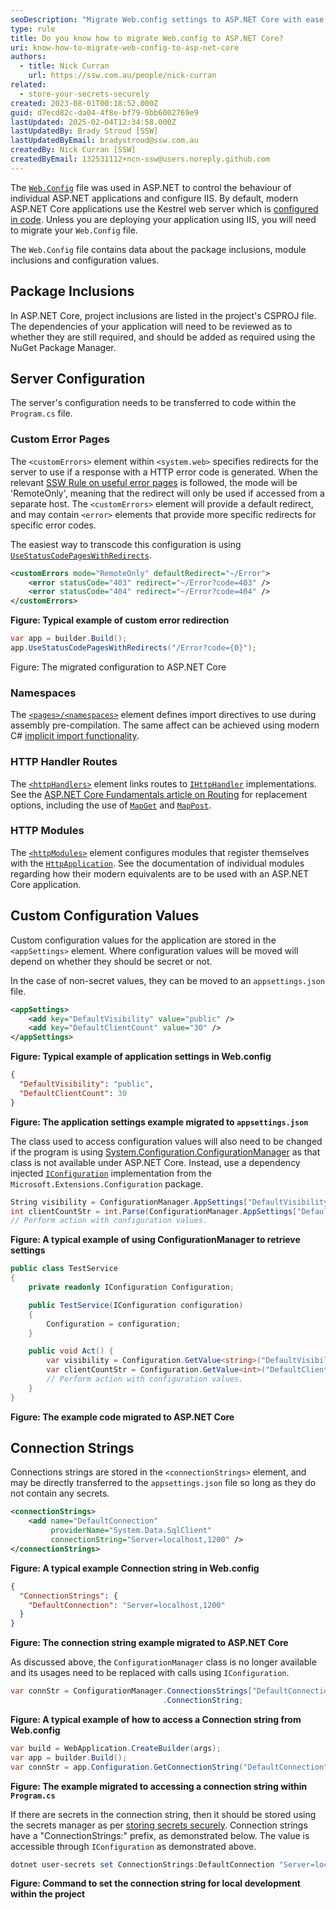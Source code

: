 ```yaml
---
seoDescription: "Migrate Web.config settings to ASP.NET Core with ease. Learn how to transition appSettings, connection strings, and custom configurations to modern JSON files like appsettings.json while leveraging IConfiguration for seamless integration."
type: rule
title: Do you know how to migrate Web.config to ASP.NET Core?
uri: know-how-to-migrate-web-config-to-asp-net-core
authors:
  - title: Nick Curran
    url: https://ssw.com.au/people/nick-curran
related:
  - store-your-secrets-securely
created: 2023-08-01T00:18:52.000Z
guid: d7ecd82c-da04-4f8e-bf79-9bb6002769e9
lastUpdated: 2025-02-04T12:34:58.000Z
lastUpdatedBy: Brady Stroud [SSW]
lastUpdatedByEmail: bradystroud@ssw.com.au
createdBy: Nick Curran [SSW]
createdByEmail: 132531112+ncn-ssw@users.noreply.github.com
---
```

The [`Web.Config`](https://learn.microsoft.com/en-us/troubleshoot/developer/webapps/aspnet/health-diagnostic-performance/create-web-config?WT.mc_id=DT-MVP-33518) file was used in ASP.NET to control the behaviour of individual ASP.NET applications and configure IIS. By default, modern ASP.NET Core applications use the Kestrel web server which is [configured in code](https://learn.microsoft.com/en-us/aspnet/core/fundamentals/servers/kestrel/options?view=aspnetcore-7.0&WT.mc_id=DT-MVP-33518). Unless you are deploying your application using IIS, you will need to migrate your `Web.Config` file.

The `Web.Config` file contains data about the package inclusions, module inclusions and configuration values.

## Package Inclusions

In ASP.NET Core, project inclusions are listed in the project's CSPROJ file. The dependencies of your application will need to be reviewed as to whether they are still required, and should be added as required using the NuGet Package Manager.

## Server Configuration

The server's configuration needs to be transferred to code within the `Program.cs` file.

### Custom Error Pages

The `<customErrors>` element within `<system.web>` specifies redirects for the server to use if a response with a HTTP error code is generated. When the relevant [SSW Rule on useful error pages](/404-useful-error-page/) is followed, the mode will be 'RemoteOnly', meaning that the redirect will only be used if accessed from a separate host. The `<customErrors>` element will provide a default redirect, and may contain `<error>` elements that provide more specific redirects for specific error codes.

The easiest way to transcode this configuration is using [`UseStatusCodePagesWithRedirects`](https://learn.microsoft.com/en-us/aspnet/core/fundamentals/error-handling?view=aspnetcore-7.0#usestatuscodepageswithredirects&WT.mc_id=DT-MVP-33518).

```xml
<customErrors mode="RemoteOnly" defaultRedirect="~/Error">
    <error statusCode="403" redirect="~/Error?code=403" />
    <error statusCode="404" redirect="~/Error?code=404" />
</customErrors>
```

**Figure: Typical example of custom error redirection**

```cs
var app = builder.Build();
app.UseStatusCodePagesWithRedirects("/Error?code={0}");
```

Figure: The migrated configuration to ASP.NET Core

### Namespaces

The [`<pages>/<namespaces>`](https://learn.microsoft.com/en-us/previous-versions/dotnet/netframework-4.0/ms164642(v=vs.100?WT.mc_id=DT-MVP-33518)) element defines import directives to use during assembly pre-compilation. The same affect can be achieved using modern C# [implicit import functionality](https://learn.microsoft.com/en-us/dotnet/core/project-sdk/overview#implicit-using-directives?WT.mc_id=DT-MVP-33518).

### HTTP Handler Routes

The [`<httpHandlers>`](https://learn.microsoft.com/en-us/previous-versions/dotnet/netframework-4.0/bya7fh0a(v=vs.100?WT.mc_id=DT-MVP-33518)) element links routes to [`IHttpHandler`](https://learn.microsoft.com/en-us/dotnet/api/system.web.ihttphandler?view=netframework-4.8.1&WT.mc_id=DT-MVP-33518) implementations. See the [ASP.NET Core Fundamentals article on Routing](https://learn.microsoft.com/en-us/aspnet/core/fundamentals/routing?view=aspnetcore-7.0&WT.mc_id=DT-MVP-33518) for replacement options, including the use of [`MapGet`](https://learn.microsoft.com/en-us/dotnet/api/microsoft.aspnetcore.builder.endpointroutebuilderextensions.mapget?view=aspnetcore-7.0#microsoft-aspnetcore-builder-endpointroutebuilderextensions-mapget(microsoft-aspnetcore-routing-iendpointroutebuilder-system-string-system-delegate&WT.mc_id=DT-MVP-33518)) and [`MapPost`](https://learn.microsoft.com/en-us/dotnet/api/microsoft.aspnetcore.builder.endpointroutebuilderextensions.mappost?view=aspnetcore-7.0#microsoft-aspnetcore-builder-endpointroutebuilderextensions-mappost(microsoft-aspnetcore-routing-iendpointroutebuilder-system-string-system-delegate&WT.mc_id=DT-MVP-33518)).

### HTTP Modules

The [`<httpModules>`](https://learn.microsoft.com/en-us/previous-versions/dotnet/netframework-4.0/9b9dh535(v=vs.100?WT.mc_id=DT-MVP-33518)) element configures modules that register themselves with the [`HttpApplication`](https://learn.microsoft.com/en-us/dotnet/api/system.web.httpapplication?view=netframework-4.8.1&WT.mc_id=DT-MVP-33518). See the documentation of individual modules regarding how their modern equivalents are to be used with an ASP.NET Core application.

## Custom Configuration Values

Custom configuration values for the application are stored in the `<appSettings>` element. Where configuration values will be moved will depend on whether they should be secret or not.

In the case of non-secret values, they can be moved to an `appsettings.json` file.

```xml
<appSettings>
    <add key="DefaultVisibility" value="public" />
    <add key="DefaultClientCount" value="30" />
</appSettings>
```

**Figure: Typical example of application settings in Web.config**

```json
{
  "DefaultVisibility": "public",
  "DefaultClientCount": 30
}
```

**Figure: The application settings example migrated to `appsettings.json`**

The class used to access configuration values will also need to be changed if the program is using [System.Configuration.ConfigurationManager](https://learn.microsoft.com/en-us/dotnet/api/system.configuration.configurationmanager?WT.mc_id=DT-MVP-33518) as that class is not available under ASP.NET Core. Instead, use a dependency injected [`IConfiguration`](https://learn.microsoft.com/en-us/dotnet/api/microsoft.extensions.configuration.iconfiguration?view=dotnet-plat-ext-7.0&WT.mc_id=DT-MVP-33518) implementation from the `Microsoft.Extensions.Configuration` package.

```cs
String visibility = ConfigurationManager.AppSettings["DefaultVisibility"];
int clientCountStr = int.Parse(ConfigurationManager.AppSettings["DefaultClientCount"]);
// Perform action with configuration values.
```

**Figure: A typical example of using ConfigurationManager to retrieve settings**

```cs
public class TestService
{
    private readonly IConfiguration Configuration;

    public TestService(IConfiguration configuration)
    {
        Configuration = configuration;
    }

    public void Act() {
        var visibility = Configuration.GetValue<string>("DefaultVisibility");
        var clientCountStr = Configuration.GetValue<int>("DefaultClientCount");
        // Perform action with configuration values.
    }
}
```

**Figure: The example code migrated to ASP.NET Core**

## Connection Strings

Connections strings are stored in the `<connectionStrings>` element, and may be directly transferred to the `appsettings.json` file so long as they do not contain any secrets.

```xml
<connectionStrings>
    <add name="DefaultConnection"
         providerName="System.Data.SqlClient"
         connectionString="Server=localhost,1200" />
</connectionStrings>
```

**Figure: A typical example Connection string in Web.config**

```json
{
  "ConnectionStrings": {
    "DefaultConnection": "Server=localhost,1200"
  }
}
```

**Figure: The connection string example migrated to ASP.NET Core**

As discussed above, the `ConfigurationManager` class is no longer available and its usages need to be replaced with calls using `IConfiguration`.

```cs
var connStr = ConfigurationManager.ConnectionsStrings["DefaultConnection"]
                                  .ConnectionString;
```

**Figure: A typical example of how to access a Connection string from Web.config**

```cs
var build = WebApplication.CreateBuilder(args);
var app = builder.Build();
var connStr = app.Configuration.GetConnectionString("DefaultConnection");
```

**Figure: The example migrated to accessing a connection string within `Program.cs`**

If there are secrets in the connection string, then it should be stored using the secrets manager as per [storing secrets securely](/store-your-secrets-securely). Connection strings have a "ConnectionStrings:" prefix, as demonstrated below. The value is accessible through `IConfiguration` as demonstrated above.

```powershell
dotnet user-secrets set ConnectionStrings:DefaultConnection "Server=localhost,1200"
```

**Figure: Command to set the connection string for local development within the project**
